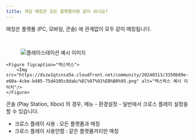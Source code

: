 ```yaml
---
title: 게임 매칭은 모든 플랫폼이랑 같이 되나요?
---
```


매칭은 플랫폼 (PC, 모바일, 콘솔) 에 관계없이 모두 같이 매칭됩니다.

<br/>

<Division className="mdFlex mdCg hasImage">
    <Figure figcaption="플레이스테이션">
        <Img src="https://dszw1qtcnsa5e.cloudfront.net/community/20240313/ea53ce3d-dff8-49b2-aef3-7b90d15f1608/%ED%81%AC%EB%A1%9C%EC%8A%A4%ED%94%8C%EB%A0%88%EC%9D%B4.png" alt="플레이스테이션 예시 이미지"/>
    </Figure>

    <Figure figcaption="엑스박스">
        <Img src="https://dszw1qtcnsa5e.cloudfront.net/community/20240313/3350b89e-e60a-4cbe-b485-75d4105c8dab/%EC%97%91%EB%B0%95.png" alt="엑스박스 예시 이미지"/>
    </Figure>
</Division>

콘솔 (Play Station, Xbox) 의 경우, 메뉴 - 환경설정 - 일반에서 크로스 플레이 설정을 할 수 있습니다.

- 크로스 플레이 사용 : 모든 플랫폼과 매칭
- 크로스 플레이 사용안함 : 같은 플랫폼끼리만 매칭